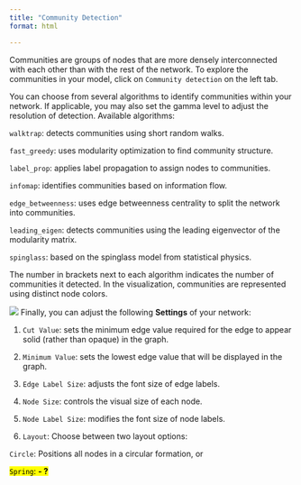 ```yaml
---
title: "Community Detection"
format: html

---
```


Communities are groups of nodes that are more densely interconnected with each other than with the rest of the network. To explore the communities in your model, click on `Community detection` on the left tab.

You can choose from several algorithms to identify communities within your network. If applicable, you may also set the gamma level to adjust the resolution of detection. Available algorithms:
 
`walktrap`: detects communities using short random walks.

`fast_greedy`: uses modularity optimization to find community structure.

`label_prop`: applies label propagation to assign nodes to communities.

`infomap`: identifies communities based on information flow.

`edge_betweenness`: uses edge betweenness centrality to split the network into communities.

`leading_eigen`: detects communities using the leading eigenvector of the modularity matrix.

`spinglass`: based on the spinglass model from statistical physics.

The number in brackets next to each algorithm indicates the number of communities it detected. In the visualization, communities are represented using distinct node colors.

![](vis/fig12.png) 
Finally, you can adjust the following **Settings** of your network:

1. `Cut Value`: sets the minimum edge value required for the edge to appear solid (rather than opaque) in the graph.

2. `Minimum Value`: sets the lowest edge value that will be displayed in the graph.

3. `Edge Label Size`: adjusts the font size of edge labels. 

4. `Node Size`: controls the visual size of each node.

5. `Node Label Size`: modifies the font size of node labels. 

6. `Layout`: Choose between two layout options:

`Circle`: Positions all nodes in a circular formation, or

[`Spring`: **- ?**]{.mark}


